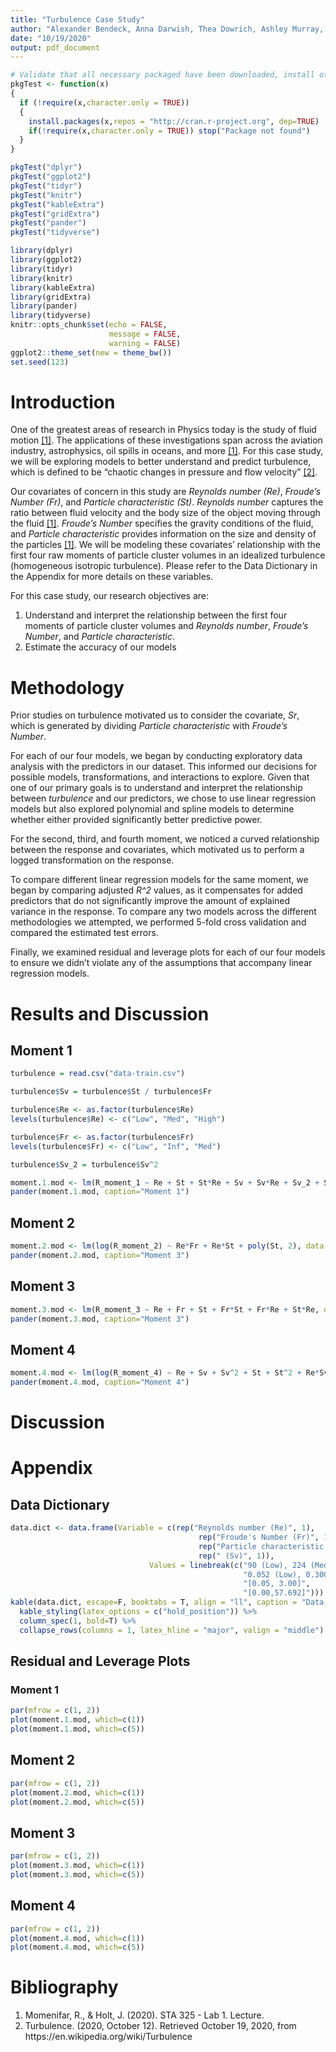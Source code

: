 ```yaml
---
title: "Turbulence Case Study"
author: "Alexander Bendeck, Anna Darwish, Thea Dowrich, Ashley Murray, Matty Pahren"
date: "10/19/2020"
output: pdf_document
---
```


```r
# Validate that all necessary packaged have been downloaded, install otherwise or throw err package DNE
pkgTest <- function(x)
{
  if (!require(x,character.only = TRUE))
  {
    install.packages(x,repos = "http://cran.r-project.org", dep=TRUE)
    if(!require(x,character.only = TRUE)) stop("Package not found")
  }
}
```

```r
pkgTest("dplyr")
pkgTest("ggplot2")
pkgTest("tidyr")
pkgTest("knitr")
pkgTest("kableExtra")
pkgTest("gridExtra")
pkgTest("pander")
pkgTest("tidyverse")
```

```r
library(dplyr)
library(ggplot2)
library(tidyr)
library(knitr)
library(kableExtra)
library(gridExtra)
library(pander)
library(tidyverse)
knitr::opts_chunk$set(echo = FALSE,
                      message = FALSE,
                      warning = FALSE)
ggplot2::theme_set(new = theme_bw())
set.seed(123)
```

# Introduction

One of the greatest areas of research in Physics today is the study of fluid motion [[1]][Bibliography]. The applications of these investigations span across the aviation industry, astrophysics, oil spills in oceans, and more [[1]][Bibliography]. For this case study, we will be exploring models to better understand and predict turbulence, which is defined to be "chaotic changes in pressure and flow velocity" [[2]][Bibliography]. 

Our covariates of concern in this study are *Reynolds number (Re)*, *Froude's Number (Fr)*, and *Particle characteristic (St)*. *Reynolds number* captures the ratio between fluid velocity and the body size of the object moving through the fluid [[1]][Bibliography]. *Froude's Number* specifies the gravity conditions of the fluid, and *Particle characteristic* provides information on the size and density of the particles [[1]][Bibliography]. We will be modeling these covariates' relationship with the first four raw moments of particle cluster volumes in an idealized turbulence (homogeneous isotropic turbulence). Please refer to the Data Dictionary in the Appendix for more details on these variables.

For this case study, our research objectives are:

1. Understand and interpret the relationship between the first four moments of particle cluster volumes and *Reynolds number*, *Froude's Number*, and *Particle characteristic*.
2. Estimate the accuracy of our models

# Methodology

Prior studies on turbulence motivated us to consider the covariate, *Sr*, which is generated by dividing *Particle characteristic* with *Froude's Number*.

For each of our four models, we began by conducting exploratory data analysis with the predictors in our dataset. This informed our decisions for possible models, transformations, and interactions to explore. Given that one of our primary goals is to understand and interpret the relationship between *turbulence* and our predictors, we chose to use linear regression models but also explored polynomial and spline models to determine whether either provided significantly better predictive power. 

For the second, third, and fourth moment, we noticed a curved relationship between the response and covariates, which motivated us to perform a logged transformation on the response.

To compare different linear regression models for the same moment, we began by comparing adjusted *R^2* values, as it compensates for added predictors that do not significantly improve the amount of explained variance in the response. To compare any two models across the different methodologies we attempted, we performed 5-fold cross validation and compared the estimated test errors.

Finally, we examined residual and leverage plots for each of our four models to ensure we didn't violate any of the assumptions that accompany linear regression models.

# Results and Discussion

## Moment 1

```r
turbulence = read.csv("data-train.csv")

turbulence$Sv = turbulence$St / turbulence$Fr

turbulence$Re <- as.factor(turbulence$Re)
levels(turbulence$Re) <- c("Low", "Med", "High")

turbulence$Fr <- as.factor(turbulence$Fr)
levels(turbulence$Fr) <- c("Low", "Inf", "Med") 
```

```r
turbulence$Sv_2 = turbulence$Sv^2

moment.1.mod <- lm(R_moment_1 ~ Re + St + St*Re + Sv + Sv*Re + Sv_2 + Sv_2*Re, data=turbulence)
pander(moment.1.mod, caption="Moment 1")
```

## Moment 2

```r
moment.2.mod <- lm(log(R_moment_2) ~ Re*Fr + Re*St + poly(St, 2), data = turbulence)
pander(moment.2.mod, caption="Moment 3")
```

## Moment 3

```r
moment.3.mod <- lm(R_moment_3 ~ Re + Fr + St + Fr*St + Fr*Re + St*Re, data = turbulence)
pander(moment.3.mod, caption="Moment 3")
```

## Moment 4

```r
moment.4.mod <- lm(log(R_moment_4) ~ Re + Sv + Sv^2 + St + St^2 + Re*Sv + Re*St + Sv*St, data=turbulence)
pander(moment.4.mod, caption="Moment 4")
```

# Discussion

\newpage

# Appendix

## Data Dictionary

```r
data.dict <- data.frame(Variable = c(rep("Reynolds number (Re)", 1),
                                          rep("Froude's Number (Fr)", 1),
                                          rep("Particle characteristic (St)", 1),
                                          rep(" (Sv)", 1)),
                               Values = linebreak(c("90 (Low), 224 (Med), 398 (High)",
                                                    "0.052 (Low), 0.300 (Med), Inf (High)",
                                                    "[0.05, 3.00]",
                                                    "[0.00,57.692]")))
kable(data.dict, escape=F, booktabs = T, align = "ll", caption = "Data Dictionary") %>%
  kable_styling(latex_options = c("hold_position")) %>%
  column_spec(1, bold=T) %>%
  collapse_rows(columns = 1, latex_hline = "major", valign = "middle")
```

## Residual and Leverage Plots

### Moment 1

```r
par(mfrow = c(1, 2))
plot(moment.1.mod, which=c(1))
plot(moment.1.mod, which=c(5))
```

## Moment 2

```r
par(mfrow = c(1, 2))
plot(moment.2.mod, which=c(1))
plot(moment.2.mod, which=c(5))
```

## Moment 3

```r
par(mfrow = c(1, 2))
plot(moment.3.mod, which=c(1))
plot(moment.3.mod, which=c(5))
```

## Moment 4

```r
par(mfrow = c(1, 2))
plot(moment.4.mod, which=c(1))
plot(moment.4.mod, which=c(5))
```

# Bibliography

1. Momenifar, R., &amp; Holt, J. (2020). STA 325 - Lab 1. Lecture.
2. Turbulence. (2020, October 12). Retrieved October 19, 2020, from https://en.wikipedia.org/wiki/Turbulence




